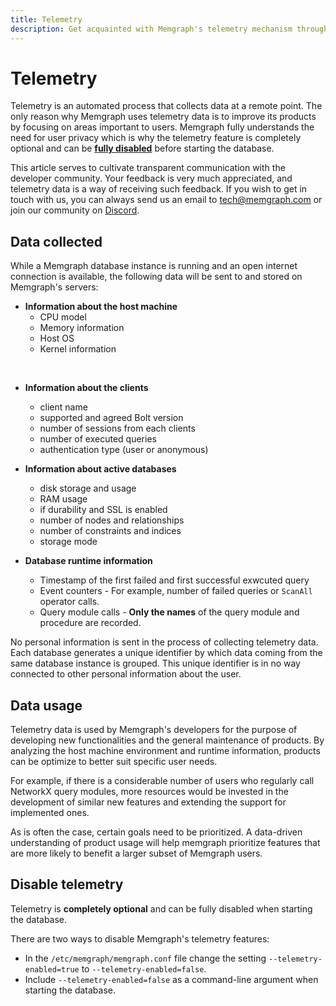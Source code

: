 ```yaml
---
title: Telemetry
description: Get acquainted with Memgraph's telemetry mechanism through our detailed documentation. A tool to augment your graph computing experience.
---
```


# Telemetry

Telemetry is an automated process that collects data at a remote point. The only
reason why Memgraph uses telemetry data is to improve its products by focusing
on areas important to users. Memgraph fully understands the need for user
privacy which is why the telemetry feature is completely optional and can be
**[fully disabled](#how-to-disable-telemetry)** before starting the database. 

This article serves to cultivate transparent communication with the developer
community. Your feedback is very much appreciated, and telemetry data is a way
of receiving such feedback. If you wish to get in touch with us, you can always
send us an email to [tech@memgraph.com](mailto:tech@memgraph.com) or join our
community on [Discord](https://www.discord.gg/memgraph).

## Data collected

While a Memgraph database instance is running and an open internet connection is
available, the following data will be sent to and stored on Memgraph's servers:

- **Information about the host machine**
  - CPU model
  - Memory information
  - Host OS
  - Kernel information
<br/>    

- **Information about the clients**
  - client name
  - supported and agreed Bolt version
  - number of sessions from each clients
  - number of executed queries
  - authentication type (user or anonymous)

- **Information about active databases**
  - disk storage and usage
  - RAM usage
  - if durability and SSL is enabled
  - number of nodes and relationships
  - number of constraints and indices
  - storage mode  

- **Database runtime information**
    - Timestamp of the first failed and first successful exwcuted query
    - Event counters - For example, number of failed queries or `ScanAll` operator calls.
    - Query module calls - **Only the names** of the query module and procedure are recorded.


No personal information is sent in the process of collecting telemetry data.
Each database generates a unique identifier by which data coming from the same
database instance is grouped. This unique identifier is in no way connected to
other personal information about the user.

## Data usage

Telemetry data is used by Memgraph's developers for the purpose of developing
new functionalities and the general maintenance of products. By analyzing the
host machine environment and runtime information, products can be optimize to
better suit specific user needs.

For example, if there is a considerable number of users who regularly call
NetworkX query modules, more resources would be invested in the development of
similar new features and extending the support for implemented ones.

As is often the case, certain goals need to be prioritized. A data-driven
understanding of product usage will help memgraph prioritize features that are
more likely to benefit a larger subset of Memgraph users.

## Disable telemetry

Telemetry is **completely optional** and can be fully disabled when starting the
database. 

There are two ways to disable Memgraph's telemetry features:
- In the `/etc/memgraph/memgraph.conf` file change the setting
  `--telemetry-enabled=true` to `--telemetry-enabled=false`.
- Include `--telemetry-enabled=false` as a command-line argument when starting
  the database.